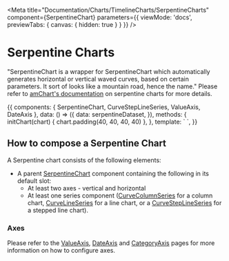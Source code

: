 
<Meta
  title="Documentation/Charts/TimelineCharts/SerpentineCharts"
  component={SerpentineChart}
  parameters={{ viewMode: 'docs', previewTabs: { canvas: { hidden: true } } }}
/>

# Serpentine Charts

"SerpentineChart is a wrapper for SerpentineChart which automatically generates horizontal or vertical waved curves, based on certain parameters. It sort of looks like a mountain road, hence the name."
Please refer to [amChart's documentation](https://www.amcharts.com/docs/v4/chart-types/timeline/#Serpentine) on serpentine charts for more details.

<Preview>
  <Story name="Documentation" inline={true}>
    {{
      components: { SerpentineChart, CurveStepLineSeries, ValueAxis, DateAxis },
      data: () => ({
        data: serpentineDataset,
      }),
      methods: {
        initChart(chart) {
          chart.padding(40, 40, 40, 40)
        },
      },
      template: `
        <serpentine-chart :data="data" :initialize="initChart" >
          <curve-step-line-series x-prop="date" y-prop="value" :fill-opacity="0.3" :stroke-width="2" />
          <value-axis dimension="y" :disable-tooltip="true" />
          <date-axis dimension="x" :disable-axis-line="true" :min-zoom-count="5" />
        </serpentine-chart>  
  `,
    }}
  </Story>
</Preview>

## How to compose a Serpentine Chart

A Serpentine chart consists of the following elements:

- A parent [SerpentineChart](?path=/docs/documentation-chart-components-serpentinechart--page) component containing the following in its default slot:
  - At least two axes - vertical and horizontal
  - At least one series component ([CurveColumnSeries](?path=/docs/documentation-chart-components-subcomponents-series-curvecolumnseries--page) for a column chart, [CurveLineSeries](?path=/docs/documentation-chart-components-subcomponents-series-curvelineseries--page) for a line chart, or a [CurveStepLineSeries](?path=/docs/documentation-chart-components-subcomponents-series-curvesteplineseries--page) for a stepped line chart).

### Axes

Please refer to the [ValueAxis](?path=/docs/documentation-chart-components-subcomponents-axes-valueaxis--page), [DateAxis](?path=/docs/documentation-chart-components-subcomponents-axes-dateaxis--page) and [CategoryAxis](?path=/docs/documentation-chart-components-subcomponents-axes-categoryaxis--page) pages for more information on how to configure axes.
